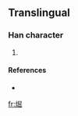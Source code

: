 ==Translingual==

===Han character===
{{Han char|rn=86|rad=火|as=08|sn=12|four=|canj=火尸山山 (FSUU)}}

# {{defn|Han|sort=火08}}

====References====
* {{Han ref|kx=0675.191|hdz=32211.071|uh=7140|ud=28992}}

[[fr:煀]]